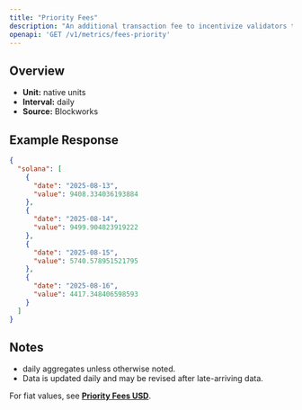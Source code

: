 ```yaml
---
title: "Priority Fees"
description: "An additional transaction fee to incentivize validators to prioritize and execute transactions."
openapi: 'GET /v1/metrics/fees-priority'
---
```


## Overview

- **Unit:** native units
- **Interval:** daily
- **Source:** Blockworks

## Example Response

```json
{
  "solana": [
    {
      "date": "2025-08-13",
      "value": 9408.334036193884
    },
    {
      "date": "2025-08-14",
      "value": 9499.904823919222
    },
    {
      "date": "2025-08-15",
      "value": 5740.578951521795
    },
    {
      "date": "2025-08-16",
      "value": 4417.348406598593
    }
  ]
}
```

## Notes
- daily aggregates unless otherwise noted.
- Data is updated daily and may be revised after late-arriving data.


<Note>For fiat values, see **[Priority Fees USD](./fees-priority-usd)**.</Note>